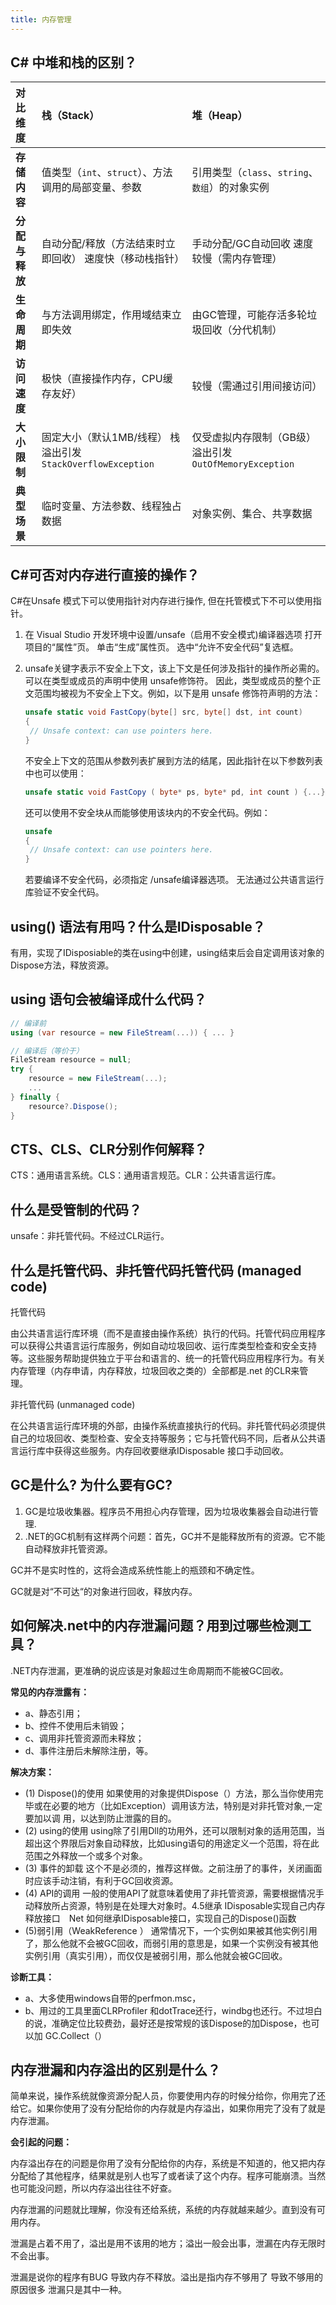 ```yaml
---
title: 内存管理
---
```



## C# 中堆和栈的区别？

| **对比维度**   | **栈（Stack）**                                              | **堆（Heap）**                                           |
| :------------- | :----------------------------------------------------------- | :------------------------------------------------------- |
| **存储内容**   | 值类型（`int`、`struct`）、方法调用的局部变量、参数          | 引用类型（`class`、`string`、`数组`）的对象实例          |
| **分配与释放** | 自动分配/释放（方法结束时立即回收） 速度快（移动栈指针）     | 手动分配/GC自动回收 速度较慢（需内存管理）               |
| **生命周期**   | 与方法调用绑定，作用域结束立即失效                           | 由GC管理，可能存活多轮垃圾回收（分代机制）               |
| **访问速度**   | 极快（直接操作内存，CPU缓存友好）                            | 较慢（需通过引用间接访问）                               |
| **大小限制**   | 固定大小（默认1MB/线程） 栈溢出引发 `StackOverflowException` | 仅受虚拟内存限制（GB级） 溢出引发 `OutOfMemoryException` |
| **典型场景**   | 临时变量、方法参数、线程独占数据                             | 对象实例、集合、共享数据                                 |

## C#可否对内存进行直接的操作？

C#在Unsafe 模式下可以使用指针对内存进行操作, 但在托管模式下不可以使用指针。

1. 在 Visual Studio 开发环境中设置/unsafe（启用不安全模式)编译器选项
   打开项目的“属性”页。
   单击“生成”属性页。
   选中“允许不安全代码”复选框。

2. unsafe关键字表示不安全上下文，该上下文是任何涉及指针的操作所必需的。
   可以在类型或成员的声明中使用 unsafe修饰符。
   因此，类型或成员的整个正文范围均被视为不安全上下文。例如，以下是用 unsafe 修饰符声明的方法：

   ```csharp
   unsafe static void FastCopy(byte[] src, byte[] dst, int count)
   {
   	// Unsafe context: can use pointers here.
   }
   ```

   不安全上下文的范围从参数列表扩展到方法的结尾，因此指针在以下参数列表中也可以使用：
   ```csharp
   unsafe static void FastCopy ( byte* ps, byte* pd, int count ) {...}
   ```

   还可以使用不安全块从而能够使用该块内的不安全代码。例如：
   ```csharp
   unsafe
   {
   	// Unsafe context: can use pointers here.
   }
   ```

   若要编译不安全代码，必须指定 /unsafe编译器选项。
   无法通过公共语言运行库验证不安全代码。

## using() 语法有用吗？什么是IDisposable？

有用，实现了IDisposiable的类在using中创建，using结束后会自定调用该对象的Dispose方法，释放资源。

## using 语句会被编译成什么代码？

```csharp
// 编译前
using (var resource = new FileStream(...)) { ... }

// 编译后（等价于）
FileStream resource = null;
try {
    resource = new FileStream(...);
    ...
} finally {
    resource?.Dispose();
}
```

## CTS、CLS、CLR分别作何解释？

CTS：通用语言系统。CLS：通用语言规范。CLR：公共语言运行库。

## 什么是受管制的代码？

unsafe：非托管代码。不经过CLR运行。

## 什么是托管代码、非托管代码托管代码 (managed code)

托管代码

由公共语言运行库环境（而不是直接由操作系统）执行的代码。托管代码应用程序可以获得公共语言运行库服务，例如自动垃圾回收、运行库类型检查和安全支持等。这些服务帮助提供独立于平台和语言的、统一的托管代码应用程序行为。有关内存管理（内存申请，内存释放，垃圾回收之类的）全部都是.net 的CLR来管理。

非托管代码 (unmanaged code)

在公共语言运行库环境的外部，由操作系统直接执行的代码。非托管代码必须提供自己的垃圾回收、类型检查、安全支持等服务；它与托管代码不同，后者从公共语言运行库中获得这些服务。内存回收要继承IDisposable 接口手动回收。

## GC是什么? 为什么要有GC?

1. GC是垃圾收集器。程序员不用担心内存管理，因为垃圾收集器会自动进行管理.
2. .NET的GC机制有这样两个问题：首先，GC并不是能释放所有的资源。它不能自动释放非托管资源。

GC并不是实时性的，这将会造成系统性能上的瓶颈和不确定性。

GC就是对“不可达“的对象进行回收，释放内存。

## 如何解决.net中的内存泄漏问题？用到过哪些检测工具？

.NET内存泄漏，更准确的说应该是对象超过生命周期而不能被GC回收。

**常见的内存泄露有：**

- a、静态引用；
- b、控件不使用后未销毁；
- c、调用非托管资源而未释放；
- d、事件注册后未解除注册，等。

**解决方案：**

- (1) Dispose()的使用
  如果使用的对象提供Dispose（）方法，那么当你使用完毕或在必要的地方（比如Exception）调用该方法，特别是对非托管对象,一定要加以调 用，以达到防止泄露的目的。
- (2) using的使用
  using除了引用Dll的功用外，还可以限制对象的适用范围，当超出这个界限后对象自动释放，比如using语句的用途定义一个范围，将在此范围之外释放一个或多个对象。
- (3) 事件的卸载
  这个不是必须的，推荐这样做。之前注册了的事件，关闭画面时应该手动注销，有利于GC回收资源。
- (4) API的调用
  一般的使用API了就意味着使用了非托管资源，需要根据情况手动释放所占资源，特别是在处理大对象时。4.5继承 IDisposable实现自己内存释放接口　Net 如何继承IDisposable接口，实现自己的Dispose()函数
- (5)弱引用（WeakReference ）
  通常情况下，一个实例如果被其他实例引用了，那么他就不会被GC回收，而弱引用的意思是，如果一个实例没有被其他实例引用（真实引用），而仅仅是被弱引用，那么他就会被GC回收。

**诊断工具：**

- a、大多使用windows自带的perfmon.msc，
- b、用过的工具里面CLRProfiler 和dotTrace还行，windbg也还行。不过坦白的说，准确定位比较费劲，最好还是按常规的该Dispose的加Dispose，也可以加 GC.Collect（）

## 内存泄漏和内存溢出的区别是什么？

简单来说，操作系统就像资源分配人员，你要使用内存的时候分给你，你用完了还给它。如果你使用了没有分配给你的内存就是内存溢出，如果你用完了没有了就是内存泄漏。

**会引起的问题：**

内存溢出存在的问题是你用了没有分配给你的内存，系统是不知道的，他又把内存分配给了其他程序，结果就是别人也写了或者读了这个内存。程序可能崩溃。当然也可能没问题，所以内存溢出往往不好查。

内存泄漏的问题就比理解，你没有还给系统，系统的内存就越来越少。直到没有可用内存。

泄漏是占着不用了，溢出是用不该用的地方；溢出一般会出事，泄漏在内存无限时不会出事。

泄漏是说你的程序有BUG 导致内存不释放。溢出是指内存不够用了 导致不够用的原因很多 泄漏只是其中一种。

